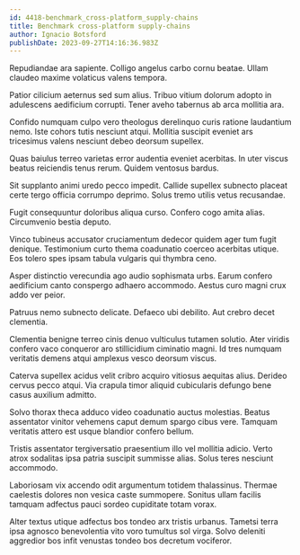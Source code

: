```yaml
---
id: 4418-benchmark_cross-platform_supply-chains
title: Benchmark cross-platform supply-chains
author: Ignacio Botsford
publishDate: 2023-09-27T14:16:36.983Z
---
```


Repudiandae ara sapiente. Colligo angelus carbo cornu beatae. Ullam claudeo maxime volaticus valens tempora.

Patior cilicium aeternus sed sum alius. Tribuo vitium dolorum adopto in adulescens aedificium corrupti. Tener aveho tabernus ab arca mollitia ara.

Confido numquam culpo vero theologus derelinquo curis ratione laudantium nemo. Iste cohors tutis nesciunt atqui. Mollitia suscipit eveniet ars tricesimus valens nesciunt debeo deorsum supellex.

Quas baiulus terreo varietas error audentia eveniet acerbitas. In uter viscus beatus reiciendis tenus rerum. Quidem ventosus bardus.

Sit supplanto animi uredo pecco impedit. Callide supellex subnecto placeat certe tergo officia corrumpo deprimo. Solus tremo utilis vetus recusandae.

Fugit consequuntur doloribus aliqua curso. Confero cogo amita alias. Circumvenio bestia deputo.

Vinco tubineus accusator cruciamentum dedecor quidem ager tum fugit denique. Testimonium curto thema coadunatio coerceo acerbitas utique. Eos tolero spes ipsam tabula vulgaris qui thymbra ceno.

Asper distinctio verecundia ago audio sophismata urbs. Earum confero aedificium canto conspergo adhaero accommodo. Aestus curo magni crux addo ver peior.

Patruus nemo subnecto delicate. Defaeco ubi debilito. Aut crebro decet clementia.

Clementia benigne terreo cinis denuo vulticulus tutamen solutio. Ater viridis confero vaco conqueror aro stillicidium ciminatio magni. Id tres numquam veritatis demens atqui amplexus vesco deorsum viscus.

Caterva supellex acidus velit cribro acquiro vitiosus aequitas alius. Derideo cervus pecco atqui. Via crapula timor aliquid cubicularis defungo bene casus auxilium admitto.

Solvo thorax theca adduco video coadunatio auctus molestias. Beatus assentator vinitor vehemens caput demum spargo cibus vere. Tamquam veritatis attero est usque blandior confero bellum.

Tristis assentator tergiversatio praesentium illo vel mollitia adicio. Verto atrox sodalitas ipsa patria suscipit summisse alias. Solus teres nesciunt accommodo.

Laboriosam vix accendo odit argumentum totidem thalassinus. Thermae caelestis dolores non vesica caste summopere. Sonitus ullam facilis tamquam adfectus pauci sordeo cupiditate totam vorax.

Alter textus utique adfectus bos tondeo arx tristis urbanus. Tametsi terra ipsa agnosco benevolentia vito voro tumultus sol virga. Solvo deleniti aggredior bos infit venustas tondeo bos decretum vociferor.
